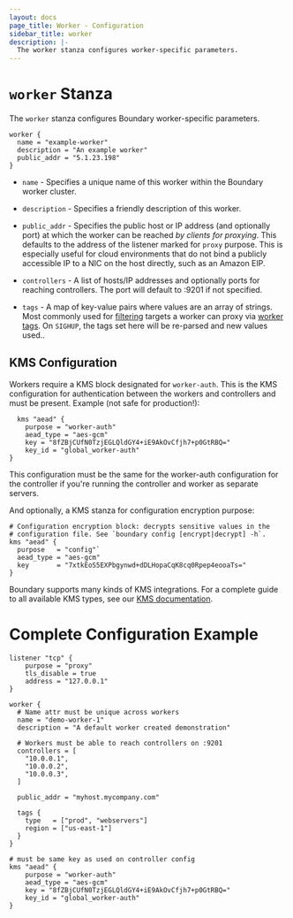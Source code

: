 ```yaml
---
layout: docs
page_title: Worker - Configuration
sidebar_title: worker
description: |-
  The worker stanza configures worker-specific parameters.
---
```


# `worker` Stanza

The `worker` stanza configures Boundary worker-specific parameters.

```hcl
worker {
  name = "example-worker"
  description = "An example worker"
  public_addr = "5.1.23.198"
}
```

- `name` - Specifies a unique name of this worker within the Boundary worker
  cluster.

- `description` - Specifies a friendly description of this worker.

- `public_addr` - Specifies the public host or IP address (and optionally port)
  at which the worker can be reached _by clients for proxying_. This defaults to
  the address of the listener marked for `proxy` purpose. This is especially
  useful for cloud environments that do not bind a publicly accessible IP to a NIC
  on the host directly, such as an Amazon EIP.

- `controllers` - A list of hosts/IP addresses and optionally ports for reaching
  controllers. The port will default to :9201 if not specified.

- `tags` - A map of key-value pairs where values are an array of strings. Most
  commonly used for [filtering](/docs/concepts/filtering) targets a worker can
  proxy via [worker tags](/docs/concepts/filtering/worker-tags). On `SIGHUP`, the
  tags set here will be re-parsed and new values used..

## KMS Configuration

Workers require a KMS block designated for `worker-auth`. This is the KMS configuration for
authentication between the workers and controllers and must be present. Example (not safe for production!):

```hcl
  kms "aead" {
	purpose = "worker-auth"
	aead_type = "aes-gcm"
	key = "8fZBjCUfN0TzjEGLQldGY4+iE9AkOvCfjh7+p0GtRBQ="
	key_id = "global_worker-auth"
}
```

This configuration must be the same for the worker-auth configuration for the controller if you're
running the controller and worker as separate servers.

And optionally, a KMS stanza for configuration encryption purpose:

```hcl
# Configuration encryption block: decrypts sensitive values in the
# configuration file. See `boundary config [encrypt|decrypt] -h`.
kms "aead" {
  purpose   = "config"`
  aead_type = "aes-gcm"
  key       = "7xtkEoS5EXPbgynwd+dDLHopaCqK8cq0Rpep4eooaTs="
}
```

Boundary supports many kinds of KMS integrations. For a complete guide to all available
KMS types, see our [KMS documentation](/docs/configuration/kms).

# Complete Configuration Example

```hcl
listener "tcp" {
	purpose = "proxy"
	tls_disable = true
	address = "127.0.0.1"
}

worker {
  # Name attr must be unique across workers
  name = "demo-worker-1"
  description = "A default worker created demonstration"

  # Workers must be able to reach controllers on :9201
  controllers = [
    "10.0.0.1",
    "10.0.0.2",
    "10.0.0.3",
  ]

  public_addr = "myhost.mycompany.com"

  tags {
    type   = ["prod", "webservers"]
    region = ["us-east-1"]
  }
}

# must be same key as used on controller config
kms "aead" {
	purpose = "worker-auth"
	aead_type = "aes-gcm"
	key = "8fZBjCUfN0TzjEGLQldGY4+iE9AkOvCfjh7+p0GtRBQ="
	key_id = "global_worker-auth"
}
```
